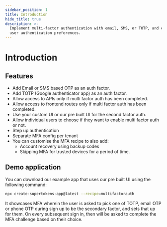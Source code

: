 ```yaml
---
sidebar_position: 1
title: Introduction
hide_title: true
description: >-
  Implement multi-factor authentication with email, SMS, or TOTP, and customize
  user authentication preferences.
---
```



# Introduction

<PaidFeatureCallout />

## Features
- Add Email or SMS based OTP as an auth factor.
- Add TOTP (Google authenticator app) as an auth factor.
- Allow access to APIs only if multi factor auth has been completed.
- Allow access to frontend routes only if multi factor auth has been completed.
- Use your custom UI or our pre built UI for the second factor auth.
- Allow individual users to choose if they want to enable multi factor auth or not.
- Step up authentication
- Separate MFA config per tenant
- You can customise the MFA recipe to also add:
    - Account recovery using backup codes
    - Skipping MFA for trusted devices for a period of time.

## Demo application
You can download our example app that uses our pre built UI using the following command:

```bash
npx create-supertokens-app@latest --recipe=multifactorauth
```

It showcases MFA wherein the user is asked to pick one of TOTP, email OTP or phone OTP during sign up to be the secondary factor, and sets that up for them. On every subsequent sign in, then will be asked to complete the MFA challenge based on their choice.
